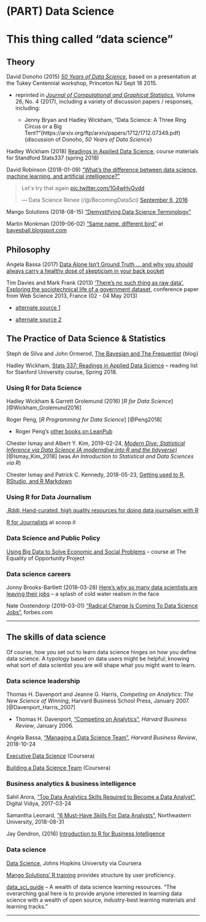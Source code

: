 # (PART) Data Science {-} 


# This thing called "data science" {#datasciencedefined}


## Theory

David Donoho (2015) [_50 Years of Data Science_](http://courses.csail.mit.edu/18.337/2015/docs/50YearsDataScience.pdf), based on a presentation at the Tukey Centennial workshop, Princeton NJ Sept 18 2015.

* reprinted in [_Journal of Computational and Graphical Statistics_](http://amstat.tandfonline.com/toc/ucgs20/26/4?nav=tocList), Volume 26, No. 4 (2017), including a variety of discussion papers / responses, including: 

  - Jenny Bryan and Hadley Wickham, "Data	Science:	A	Three	Ring	Circus	or	a	Big	Tent?"(https://arxiv.org/ftp/arxiv/papers/1712/1712.07349.pdf) {discussion of Donoho, _50 Years of Data Science_}


Hadley Wickham (2018) [Readings in Applied Data Science](https://github.com/hadley/stats337), course materials for Standford Stats337 (spring 2018)


David Robinson (2018-01-09) ["What's the difference between data science, machine learning, and artificial intelligence?"](http://varianceexplained.org/r/ds-ml-ai/)


<blockquote class="twitter-tweet" data-lang="en"><p lang="en" dir="ltr">Let&#39;s try that again <a href="https://t.co/1G4wHvGvdd">pic.twitter.com/1G4wHvGvdd</a></p>&mdash; Data Science Renee (/@/BecomingDataSci) <a href="https://twitter.com/BecomingDataSci/status/773001808096661504?ref_src=twsrc%5Etfw">September 6, 2016</a></blockquote>

Mango Solutions (2018-08-15) ["Demystifying Data Science Terminology"](https://www.mango-solutions.com/blog/demystifying-data-science-terminology)


Martin Monkman (2019-06-02) ["Same name, different bird"](https://bayesball.blogspot.com/2019/06/same-name-different-bird.html) at [bayesball.blogspot.com](bayesball.blogspot.com)


## Philosophy

Angela Bassa (2017) [Data Alone Isn’t Ground Truth … and why you should always carry a healthy dose of skepticism in your back pocket](https://medium.com/@angebassa/data-alone-isnt-ground-truth-9e733079dfd4)

Tim Davies and Mark Frank (2013) [‘There’s no such thing as raw data’. Exploring the sociotechnical life of a government dataset](https://eprints.soton.ac.uk/352115/), conference paper from Web Science 2013, France (02 - 04 May 2013)

* [alternate source 1](https://dl.acm.org/citation.cfm?id=2464472)

* [alternate source 2](http://students.ecs.soton.ac.uk/mwra1g13/msc/comp6037/timed_ex_pdf/p75-davies.pdf)




## The Practice of Data Science & Statistics

Steph de Silva and John Ormerod, [The Bayesian and The Frequentist](https://www.thebayesianandthefrequentist.com/2019/03/12/to-whom-it-may-concern/) {blog}

Hadley Wickham, [Stats 337: Readings in Applied Data Science](https://github.com/hadley/stats337) -- reading list for Stanford University course, Spring 2018.


### Using R for Data Science

Hadley Wickham & Garrett Grolemund (2016) [_R for Data Science_] [@Wickham_Grolemund2016]

Roger Peng, [_R Programming for Data Science_] [@Peng2018]

* Roger Peng's [other books on LeanPub](https://leanpub.com/u/rdpeng)

Chester Ismay and Albert Y. Kim, 2019-02-24, [_Modern Dive: Statistical Inference via Data Science (A moderndive into R and the tidyverse)_](http://moderndive.com/) [@Ismay_Kim_2018] (was _An Introduction to Statistical and Data Sciences via R_)


Chester Ismay and Patrick C. Kennedy, 2018-05-23, [Getting used to R, RStudio, and R Markdown](https://ismayc.github.io/rbasics-book/)




### Using R for Data Journalism

[.Rddj: Hand-curated, high quality resources for doing data journalism with R](https://rddj.info/)

[R for Journalists](http://www.scoop.it/t/r-for-journalists) at scoop.it


### Data Science and Public Policy

[Using Big Data to Solve Economic and Social Problems](http://www.equality-of-opportunity.org/bigdatacourse/) -- course at The Equality of Opportunity Project


### Data science careers

Jonny Brooks-Bartlett (2018-03-28) [Here’s why so many data scientists are leaving their jobs](https://towardsdatascience.com/why-so-many-data-scientists-are-leaving-their-jobs-a1f0329d7ea4) -- a splash of cold water realism in the face


Nate Oostendorp (2019-03-01) ["Radical Change Is Coming To Data Science Jobs"](https://www.forbes.com/sites/forbestechcouncil/2019/03/01/radical-change-is-coming-to-data-science-jobs/#5755e19bdfcc), forbes.com


***

## The skills of data science

Of course, how you set out to learn data science hinges on how you define data science. A typology based on data users might be helpful; knowing what sort of data scientist you are will shape what you might want to learn.


### Data science leadership

Thomas H. Davenport and Jeanne G. Harris, _Competing on Analytics: The New Science of Winning_, Harvard Business School Press, January 2007. [@Davenport_Harris_2007]


* Thomas H. Davenport, ["Competing on Analytics"](https://hbr.org/2006/01/competing-on-analytics), _Harvard Business Review_, January 2006.

Angela Bassa, ["Managing a Data Science Team"](https://hbr.org/2018/10/managing-a-data-science-team), _Harvard Business Review_, 2018-10-24

[Executive Data Science](https://www.coursera.org/specializations/executive-data-science) (Coursera)

[Building a Data Science Team](https://www.coursera.org/learn/build-data-science-team) (Coursera)


### Business analytics & business intelligence

Sahil Arora, ["Top Data Analytics Skills Required to Become a Data Analyst"](https://www.digitalvidya.com/blog/data-analytics-skills/), Digital Vidya, 2017-03-24

Samantha Leonard, ["6 Must-Have Skills For Data Analysts"](https://www.northeastern.edu/levelblog/2018/08/31/6-must-have-skills-data-analyst/), Northeastern University, 2018-08-31

Jay Gendron, (2016) [Introduction to R for Business Intelligence](https://www.oreilly.com/library/view/introduction-to-r/9781785280252/)


### Data science

[Data Science](https://www.coursera.org/specializations/jhu-data-science), Johns Hopkins University via Coursera

[Mango Solutions' R training](https://www.mango-solutions.com/additional-solutions/r-training) provides structure by user proficiency.

[data_sci_guide](https://github.com/Chris-Engelhardt/data_sci_guide) -- A wealth of data science learning resources. "The overarching goal here is to provide anyone interested in learning data science with a wealth of open source, industry-best learning materials and learning tracks."

***


